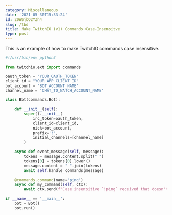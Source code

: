 ```yaml
---
category: Miscellaneous
date: '2021-05-30T15:33:24'
id: 20WSjbO2YZh4
slug: /tbd
title: Make TwitchIO (v1) Commands Case-Insensitve
type: post
---
```


This is an example of how to make TwitchIO commands case insensitive. 



```python
#!/usr/bin/env python3

from twitchio.ext import commands

oauth_token = "YOUR_OAUTH_TOKEN"
client_id = "YOUR_APP_CLIENT_ID"
bot_account = 'BOT_ACCOUNT_NAME'
channel_name = 'CHAT_TO_WATCH_ACCOUNT_NAME'

class Bot(commands.Bot):

    def __init__(self):
        super().__init__(
            irc_token=oauth_token,
            client_id=client_id,
            nick=bot_account,
            prefix='!',
            initial_channels=[channel_name]
        )

    async def event_message(self, message):
        tokens = message.content.split(" ")
        tokens[0] = tokens[0].lower()
        message.content = " ".join(tokens)
        await self.handle_commands(message)

    @commands.command(name='ping')
    async def my_command(self, ctx):
        await ctx.send(f"Case insensitive `!ping` received that doesn't mess with other capitalization: {ctx.message.content}")

if __name__ == '__main__':
    bot = Bot()
    bot.run()
```